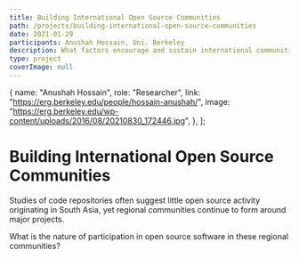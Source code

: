 ```yaml
---
title: Building International Open Source Communities
path: /projects/building-international-open-source-communities
date: 2021-01-29
participants: Anushah Hossain, Uni. Berkeley
description: What factors encourage and sustain international communities of contributors to open source projects?
type: project
coverImage: null
---
```


  {
    name: "Anushah Hossain",
    role: "Researcher",
    link: "https://erg.berkeley.edu/people/hossain-anushah/",
    image: "https://erg.berkeley.edu/wp-content/uploads/2016/08/20210830_172446.jpg",
  },
];

<!-- export const resources = [
  {
    title: "Proposal",
    link: "https://example.com",
    linkText: "Read More",
    author: "Anushah Hossain",
  },
]; -->

# Building International Open Source Communities

Studies of code repositories often suggest little open source activity originating in South Asia, yet regional communities continue to form around major projects.

What is the nature of participation in open source software in these regional communities?
